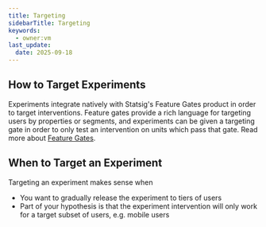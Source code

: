 ```yaml
---
title: Targeting
sidebarTitle: Targeting
keywords:
  - owner:vm
last_update:
  date: 2025-09-18
---
```


## How to Target Experiments

Experiments integrate natively with Statsig's Feature Gates product in order to target interventions. Feature gates provide a rich language for targeting users by properties or segments, and experiments can be given a targeting gate in order to only test an intervention on units which pass that gate. Read more about [Feature Gates](/feature-flags/overview).

## When to Target an Experiment

Targeting an experiment makes sense when

- You want to gradually release the experiment to tiers of users
- Part of your hypothesis is that the experiment intervention will only work for a target subset of users, e.g. mobile users
